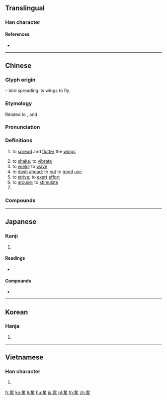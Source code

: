 {{also|奋}}
==Translingual==

===Han character===
{{Han char|rn=37|rad=大|as=13|sn=16|four=40601|canj=KOGW|ids=⿱奞田}}

====References====
* {{Han ref|kx=0254.090|dkj=06012|dj=0515.350|hdz=10550.030|uh=596E|ud=22894|bh=BEC4|bd=48836}}

----

==Chinese==
{{zh-forms|s=奋}}

===Glyph origin===
{{Han etym}}
{{Han compound|奞|田|t1=bird|t2=field|ls=ic}} – bird spreading its wings to fly.

===Etymology===
Related to {{och-l|翂|appearance of birds flying slowly}}, {{och-l|𦐈|to fly, to soar}} and {{och-l|飛|to fly}}.

===Pronunciation===
{{zh-pron
|m=fèn
|c=fan5,fan3
|h=pfs=fun
|md=hóng
|mn=hùn
|w=2fen
|mc=y
|oc=y
|cat=v,pn
}}

===Definitions===
{{zh-hanzi}}

# {{lb|zh|of bird}} to [[spread]] and [[flutter]] the [[wings]]
# to [[shake]]; to [[vibrate]]
# to [[wield]]; to [[wave]]
# to [[dash]] [[ahead]]; to [[put]] to [[good]] [[use]]
# to [[strive]]; to [[exert]] [[effort]]
# to [[arouse]]; to [[stimulate]]
# {{surname|lang=zh}}

===Compounds===
{{zh-der|興奮|亢奮|勤奮|告奮勇|奮不顧身|奮力|奮勇|奮勇爭先|奮勇當先|奮勉|奮勵|奮威|奮志|奮戰|奮擊|奮武揚威|奮激|奮然|奮發|奮發向上|奮發圖強|奮發有為|奮發自強|奮發蹈厲|奮矜|奮筆疾書|奮翅|奮臂|奮袂攘襟|奮袂而起|奮起|奮起直追|奮身|奮身獨步|奮辭|奮進|奮逸響|奮飛|奮鬥|奮鬥不懈|孤軍奮戰|愈挫愈奮|感奮|振奮|振奮人心|振鱗奮翼|揚眉奮髯|浴血奮戰|激奮|猛奮|自告奮勇|興奮劑|艱苦奮鬥|貫頤奮戟|蹈厲奮發|韜光俟奮}}

----

==Japanese==

===Kanji===
{{ja-kanji|grade=6|rs=大13}}

# {{defn|lang=ja|sort=大13}}

====Readings====
* {{ja-readings|on=[[ふん]] (fun)|kun=[[ふるう]] (furuu)}}

====Compounds====
* {{ja-l|奮闘|ふんとう|funtō}}

----

==Korean==

===Hanja===
{{ko-hanja|hangeul=분|rv=bun|mr=pun}}

# {{defn|lang=ko|sort=大13}}

----

==Vietnamese==

===Han character===
{{vi-hantu|[[phấn]]|rs=大13}}

# {{defn|lang=vi|sort=大13}}

[[fr:奮]]
[[ko:奮]]
[[li:奮]]
[[hu:奮]]
[[ja:奮]]
[[pl:奮]]
[[th:奮]]
[[zh:奮]]